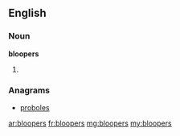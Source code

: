 ==English==

===Noun===
'''bloopers'''

# {{plural of|blooper}}

===Anagrams===
* [[proboles#English|proboles]]

[[ar:bloopers]]
[[fr:bloopers]]
[[mg:bloopers]]
[[my:bloopers]]